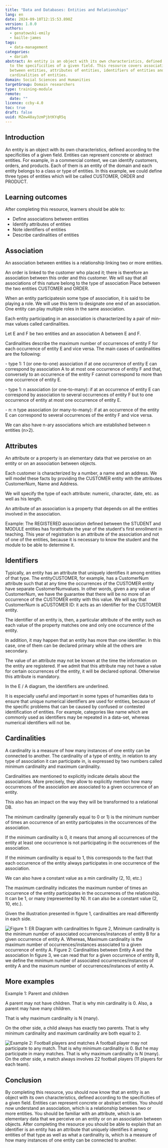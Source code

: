 ```yaml
---
title: "Data and Databases: Entities and Relationships"
lang: en
date: 2024-09-10T12:15:53.890Z
version: 1.0.0
authors:
  - genatowski-emily
  - baille-james
tags:
  - data-management
categories:
  - dariah
abstract: An entity is an object with its own characteristics, defined according
  to the specificities of a given field. This resource covers associations
  between entities, attributes of entities, identifiers of entities and
  cardinalities of entities.
domain: Social Sciences and Humanities
targetGroup: Domain researchers
type: training-module
remote:
  date: ""
licence: ccby-4.0
toc: true
draft: false
uuid: MZew48ay3zmPjbtKYqR5q
---
```

## Introduction

An entity is an object with its own characteristics, defined according to the specificities of a given field. Entities can represent concrete or abstract entities. For example, in a commercial context, we can identify customers, orders, and products. Each of them is an entity of the domain and each entity belongs to a class or type of entities. In this example, we could define three types of entities which will be called CUSTOMER, ORDER and PRODUCT.

## Learning outcomes

After completing this resource, learners should be able to:

- Define associations between entities
- Identify attributes of entities
- Note identifiers of entities
- Describe cardinalities of entities

## Association

An association between entities is a relationship linking two or more entities.

An order is linked to the customer who placed it; there is therefore an association between this order and this customer. We will say that all associations of this nature belong to the type of association Place between the two entities CUSTOMER and ORDER.

When an entity participatesin some type of association, it is said to be playing a role. We will use this term to designate one end of an association. One entity can play multiple roles in the same association.

Each entity participating in an association is characterized by a pair of min-max values called cardinalities.

Let E and F be two entities and an association A between E and F.

Cardinalities describe the maximum number of occurrences of entity F for each occurrence of entity E and vice versa. The main cases of cardinalities are the following:

\- type 1: 1 (or one-to-one) association if at one occurrence of entity E can correspond by association A to at most one occurrence of entity F and that, conversely to an occurrence of the entity F cannot correspond to more than one occurrence of entity E.

\- type 1: n association (or one-to-many): if at an occurrence of entity E can correspond by association to several occurrences of entity F but to one occurrence of entity at most one occurrence of entity E.

\- n: n type association (or many-to-many): if at an occurrence of the entity E can correspond to several occurrences of the entity F and vice versa.

We can also have n-ary associations which are established between n entities (n>2).

## Attributes

An attribute or a property is an elementary data that we perceive on an entity or on an association between objects.

Each customer is characterized by a number, a name and an address. We will model these facts by providing the CUSTOMER entity with the attributes CustomerNum, Name and Address.

We will specify the type of each attribute: numeric, character, date, etc. as well as his length.

An attribute of an association is a property that depends on all the entities involved in the association.

Example: The REGISTERED association defined between the STUDENT and MODULE entities has forattribute the year of the student's first enrollment in teaching. This year of registration is an attribute of the association and not of one of the entities, because it is necessary to know the student and the module to be able to determine it.

## Identifiers

Typically, an entity has an attribute that uniquely identifies it among entities of that type. The entityCUSTOMER, for example, has a CustomerNum attribute such that at any time the occurrences of the CUSTOMER entity have separate CustomerNumvalues. In other words, given a any value of CustomerNum, we have the guarantee that there will be no more of an occurrence of the CUSTOMER entity with this value. We will say that CustomerNum is aCUSTOMER ID: it acts as an identifier for the CUSTOMER entity.

The identifier of an entity is, then, a particular attribute of the entity such as each value of the property matches one and only one occurrence of the entity.

In addition, it may happen that an entity has more than one identifier. In this case, one of them can be declared primary while all the others are secondary.

The value of an attribute may not be known at the time the information on the entity are registered. If we admit that this attribute may not have a value for certain occurrences of the entity, it will be declared optional. Otherwise this attribute is mandatory.

In the E / A diagram, the identifiers are underlined.

It is especially useful and important in some types of humanities data to ensure that unique numerical identifiers are used for entities, because of the specific problems that can be caused by confused or contested identification of entities. For example, categories like name which are commonly used as identifiers may be repeated in a data-set, whereas numerical identifiers will not be.

## Cardinalities

A cardinality is a measure of how many instances of one entity can be connected to another. The cardinality of a type of entity, in relation to any type of association it can participate in, is expressed by two numbers called minimum cardinality and maximum cardinality.

Cardinalities are mentioned to explicitly indicate details about the associations. More precisely, they allow to explicitly mention how many occurrences of the association are associated to a given occurrence of an entity.

This also has an impact on the way they will be transformed to a relational DB.

The minimum cardinality (generally equal to 0 or 1) is the minimum number of times an occurrence of an entity participates in the occurrences of the association.

If the minimum cardinality is 0, it means that among all occurrences of the entity at least one occurrence is not participating in the occurrences of the association.

If the minimum cardinality is equal to 1, this corresponds to the fact that each occurrence of the entity always participates in one occurrence of the association.

We can also have a constant value as a min cardinality (2, 10, etc.)

The maximum cardinality indicates the maximum number of times an occurrence of the entity participates in the occurrences of the relationship. It can be 1, or many (represented by N). It can also be a constant value (2, 10, etc.).

Given the illustration presented in figure 1, cardinalities are read differently in each side.

![Figure 1: ER Diagram with cardinalities In figure 2, Minimum cardinality is the minimum number of associated occurrences/instances of entity B  for a given occurrence of entity A. Whereas, Maximum cardinality is the maximum number of  occurrences/instances associated to a given occurrence of entity A. Figure 2: Cardinalities between Entity A and the association In figure 3, we can read that for a given occurrence of entity B, we define the minimum number of  associated occurrences/instances of entity A and the maximum number of occurrences/instances of entity  A.](images/screenshot-2024-05-30-6.53.11-pm.png)



## More examples

Example 1: Parent and children

A parent may not have children. That is why min cardinality is 0. Also, a parent may have many children. 

That is why maximum cardinality is N (many).

On the other side, a child always has exactly two parents. That is why minimum cardinality and maximum cardinality are both equal to 2.

![Example 2: Football players and matches A football player may not participate to any match. That is why minimum cardinality is 0. But he may  participate in many matches. That is why maximum cardinality is N (many). On the other side, a match always involves 22 football players (11 players for each team).](images/screenshot-2024-05-30-6.55.30-pm.png)



## Conclusion

By completing this resource, you should now know that an entity is an object with its own characteristics, defined according to the specificities of a given field. Entities can represent concrete or abstract entities. You should now understand an association, which is a relationship between two or more entities. You should be familiar with an attribute, which is an elementary data that we perceive on an entity or on an association between objects. After completing the resource you should be able to explain that an identifier is an entity has an attribute that uniquely identifies it among entities of that type as well as what a cardinality is, which is a measure of how many instances of one entity can be connected to another.
